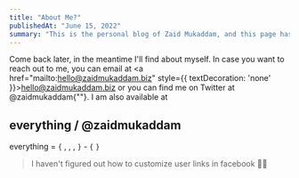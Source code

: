 ```yaml
---
title: "About Me?"
publishedAt: "June 15, 2022"
summary: "This is the personal blog of Zaid Mukaddam, and this page has the links to reach out to him!"
---
```


Come back later, in the meantime I&apos;ll find about myself. In case you want to reach out to me, you can email at <a href="mailto:hello@zaidmukaddam.biz" style={{ textDecoration: 'none' }}><TextHighlight>hello@zaidmukaddam.biz</TextHighlight></a> or you can find me on Twitter at <TextHighlight>@zaidmukaddam</TextHighlight>{""}.
I am also available at

## everything / <TextHighlight>@zaidmukaddam</TextHighlight>

everything = `{` [<FiGithub/>](https://github.com/zaidmukaddam), [<FiLinkedin/>](https://www.linkedin.com/in/zaidmukaddam/), [<FiTwitter/>](https://twitter.com/zaidmukaddam),  [<FiInstagram/>](https://www.instagram.com/zaidmukaddam) `}` - `{` [<FiFacebook/>](https://www.facebook.com/zaid.mukaddam.7) `}`

> I haven't figured out how to customize user links in facebook 🤦‍♂️
